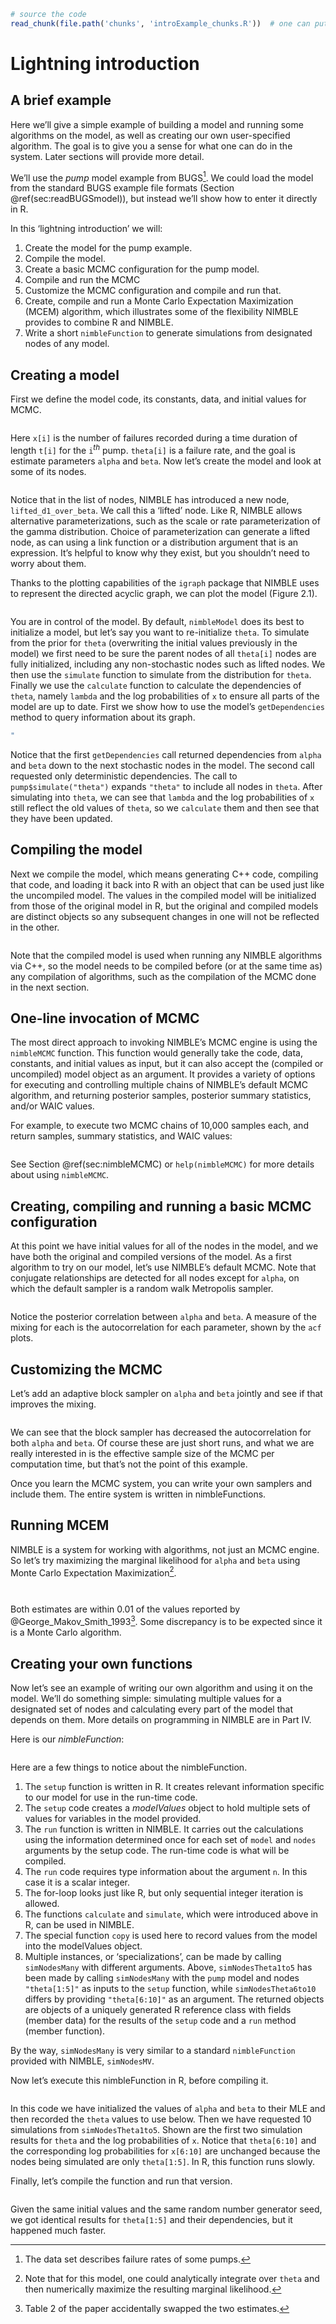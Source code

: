 <!--- % See http://yihui.name/knitr/demo/child/ for documentation on the parent/child document system of knitr -->




```r
# source the code
read_chunk(file.path('chunks', 'introExample_chunks.R'))  # one can put code chunks here if one wants
``` 


# Lightning introduction {#cha:lightning-intro}

## A brief example {#sec:brief-example}

Here we'll give a simple example of building a model and running some algorithms on the model, as well as creating our own user-specified algorithm. The goal is to give you a sense for what one can do in the system. Later sections will provide more detail.

We'll use the *pump* model example from BUGS^[The data set
  describes failure rates of some pumps.].  We could load the model
from the standard BUGS example file formats (Section \@ref(sec:readBUGSmodel)), but instead we'll show
how to enter it directly in R.

In this 'lightning introduction' we will:


  1. Create the model for the pump example.
  1. Compile the model.
  1. Create a basic MCMC configuration for the pump model.
  1. Compile and run the MCMC
  1. Customize the MCMC configuration and compile and run that.
  1. Create, compile and run a Monte Carlo Expectation Maximization (MCEM)
  algorithm, which illustrates some of the flexibility NIMBLE
  provides to combine R and NIMBLE.
  1. Write a short `nimbleFunction` to generate simulations from
  designated nodes of any  model.



## Creating a model {#sec:creating-model}
First we define the model code, its constants, data, and initial
values for MCMC.

```r
``` 

Here `x[i]` is the number of failures recorded during a time
duration of length `t[i]` for the `i`$^{th}$ pump.
`theta[i]` is a failure rate, and the goal is estimate parameters
`alpha` and `beta`.  Now let's create the model and look at some of its nodes.

```r
``` 


Notice that in the list of nodes, NIMBLE has introduced a new node,
`lifted_d1_over_beta`. We call this a 'lifted' node. Like R,
NIMBLE allows alternative parameterizations, such as the scale or rate
parameterization of the gamma distribution. Choice of parameterization
can generate a lifted node, as can using a link function or a
distribution argument that is an expression. It's helpful to know why
they exist, but you shouldn't need to worry about them.

Thanks to the plotting capabilities of the `igraph` package that
NIMBLE uses to represent the directed acyclic graph, we can plot the
model  (Figure 2.1).

```r
``` 

You are in control of the model.  By default, `nimbleModel` does
its best to initialize a model, but let's say you want to
re-initialize `theta`.  To simulate from the prior for `theta` (overwriting the
initial values previously in the model) we first need to be sure the
parent nodes of all `theta[i]` nodes are fully initialized, including any non-stochastic nodes such
as lifted nodes.  We then use the `simulate` function to simulate
from the distribution for `theta`.  Finally we use the
`calculate` function to 
calculate the dependencies of `theta`, namely `lambda` and the
log probabilities of `x` to ensure all parts of the
model are up to date.  First we show how
to use the model's `getDependencies` method to query information
about its graph.
<!---  TODO: the logic here is a bit weird - we say we want to know all parents of theta are initialized by our code actually finds dependencies of alpha+beta not parents of theta -->

```r
"
``` 

Notice that the first `getDependencies` call returned dependencies
from `alpha` and `beta` down to the next stochastic nodes in the
model.  The second call requested only deterministic dependencies.
The call to `pump$simulate("theta")`
expands `"theta"` to include all nodes in `theta`.  After
simulating into `theta`, we can see that `lambda` and the log
probabilities of `x` still reflect the old values of `theta`, so
we `calculate` them and then see that they have been updated.

## Compiling the model {#sec:compiling-model}

Next we compile the model, which means generating C++ code, compiling
that code, and loading it back into R with an object that can be used just
like the uncompiled model. The values in the compiled model will be
initialized from those of the original model in R, but
the original and compiled models are distinct objects so any
subsequent changes in one will not be reflected in the other.

```r
``` 

Note that the compiled model is used when running any NIMBLE algorithms via C++, so the model needs to be compiled before (or at the same time as) any compilation of algorithms, such as the compilation of the MCMC done in the next section.

## One-line invocation of MCMC {#sec:intro-runMCMC}

The most direct approach to invoking NIMBLE's MCMC engine is using the
`nimbleMCMC` function.  This function would generally take the code,
data, constants, and initial values as input, but it can also accept the (compiled or uncompiled)
model object as an argument. It provides a variety of options for executing and
controlling multiple chains of NIMBLE's default MCMC algorithm, and
returning posterior samples, posterior summary statistics,
and/or WAIC values.

For example, to execute two MCMC chains of 10,000 samples each, and
return samples, summary statistics, and WAIC values:

```r
``` 

See Section \@ref(sec:nimbleMCMC) or `help(nimbleMCMC)` for more
details about using `nimbleMCMC`.

## Creating, compiling and running a basic MCMC configuration {#sec:creating-mcmc}
  
At this point we have initial values for all of the nodes in the model,
and we have both the original and compiled versions of the model. As a first algorithm
to try on our model, let's use NIMBLE's default MCMC. Note that conjugate relationships are detected for all nodes except for
`alpha`, on which the default sampler is a random walk Metropolis sampler.
<!--- ^[We haven't set up conjugate relationships for an 
%  exponential yet.] -->
<!---  footnote is true but not relevant as there is not a conj relationship for alpha in a gamma-distributed dependency -->

```r
``` 

Notice the posterior correlation between `alpha` and `beta`.
A measure of the mixing for each is the 
autocorrelation for each parameter, shown by the `acf` plots. 

## Customizing the MCMC {#sec:customizing-mcmc}

Let's add an adaptive
block sampler on `alpha` and `beta` jointly and see if that
improves the mixing. 

```r
``` 

We can see that the block sampler has decreased the 
autocorrelation for both `alpha` and `beta`.  Of course these
are just short runs, and what we are really interested in is the
effective sample size of the MCMC per computation time, but that's not
the point of this example.

Once you learn the MCMC system, you can write your own samplers and
include them.  The entire system is written in nimbleFunctions.

## Running MCEM {#sec:running-mcem}

NIMBLE is a system for working with algorithms, not just an MCMC engine. So let's try maximizing the marginal likelihood for `alpha` and `beta` using Monte Carlo Expectation Maximization^[Note that for this model, one could analytically integrate over `theta` and then numerically maximize the resulting marginal likelihood.]. 

```r
``` 
```r
``` 

Both estimates are within 0.01 of the values reported by
@George_Makov_Smith_1993^[Table 2 of the paper accidentally swapped the two estimates.]. 
<!---
[George, E.I., Makov, U.E. \& Smith,
A.F.M. 1993. Conjugate likelihood
 distributions. *Scand. J. Statist.* \textbf{20]:147-156.
-->
<!---  Their numbers were accidentally swapped in Table 2.}.   -->
Some discrepancy is to be expected since it is a Monte Carlo algorithm.

## Creating your own functions {#sec:creating-your-own}



Now let's see an example of writing our own algorithm and using it on
the model. We'll do something simple: simulating multiple values for a
designated set of nodes and calculating every part of the model that
depends on them. More details on programming in NIMBLE are in Part IV.

Here is our *nimbleFunction*:
```r
``` 

Here are a few things to notice about the nimbleFunction.

  1. The `setup` function is written in R.  It creates relevant
  information specific to our model for use in the run-time code.  
  1. The `setup` code creates a *modelValues* object to hold multiple sets of
  values for variables  in the model provided.
  1. The `run` function is written in NIMBLE.  It carries out the
  calculations using the information determined once for each set of
  `model` and `nodes` arguments by the setup
  code. The run-time code is what will be compiled.
  1. The `run` code requires type information about the argument
  `n`.  In this case it is a scalar integer.  
  1. The for-loop looks just like R, but only sequential integer
  iteration is allowed.
  1. The functions `calculate` and `simulate`, which were
  introduced above in R, can be used in NIMBLE.
  1. The special function `copy` is used here to record values
  from the model into the modelValues object.  
  1. Multiple instances, or 'specializations', can be made by
  calling `simNodesMany` with different arguments.  Above, `simNodesTheta1to5` has
  been made by calling `simNodesMany` with the `pump` model and
  nodes `"theta[1:5]"` as inputs to
  the `setup` function, while `simNodesTheta6to10` differs by
  providing `"theta[6:10]"` as an argument.  The returned objects
  are objects of a uniquely
  generated R reference class with fields (member data) for the results of the
  `setup` code and a `run` method (member function). 
<!---  Arbitrary other methods can be provided with a `methods` argument, following the syntax of R's `setRefClass` function. -->
<!---  % NOTE: CJP removed previous sentence as I think it is too involved for the lightning intro - CJP -->


By the way, `simNodesMany` is very similar to a standard
`nimbleFunction` provided with NIMBLE, `simNodesMV`.

Now let's execute this nimbleFunction in R, before compiling it.

```r
``` 

In this code we have initialized the values of `alpha` and `beta`
to their MLE and then recorded the `theta` values to use below.  Then we
have requested 10 simulations from
`simNodesTheta1to5`.  Shown are the first two simulation results
for `theta` and the log probabilities of `x`.  Notice that
`theta[6:10]` and the corresponding log probabilities for `x[6:10]` are unchanged because the nodes being simulated are only
`theta[1:5]`.  In R, this function runs slowly.

Finally, let's compile the function and run that version.

```r
``` 

Given the same initial values and the same random number generator
seed, we got identical results for `theta[1:5]` and their dependencies, but it happened much faster.

